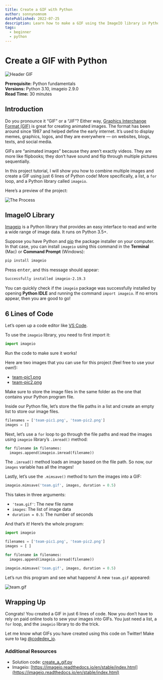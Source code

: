 ```yaml
---
title: Create a GIF with Python
author: sonnynomnom
datePublished: 2022-07-25
description: Learn how to make a GIF using the ImageIO library in Python
tags:
  - beginner
  - python
---
```


# Create a GIF with Python

<AuthorAvatar author_name="Sonny Li" author_avatar="/images/sonny_avatar.png" />

![Header GIF](https://github.com/codedex-io/projects/blob/main/projects/create-a-gif-with-python/header.gif?raw=true)

**Prerequisite:** Python fundamentals  
**Versions:** Python 3.10, imageio 2.9.0  
**Read Time:** 30 minutes

## Introduction

Do you pronounce it “GIF” or a “JIF”? Either way, [Graphics Interchange Format (GIF)](https://en.wikipedia.org/wiki/GIF) is great for creating animated images. The format has been around since 1987 and helped define the early internet. It’s used to display memes, graphics, logos, and they are everywhere — on websites, blogs, texts, and social media.

GIFs are “animated images” because they aren’t exactly videos. They are more like flipbooks; they don’t have sound and flip through multiple pictures sequentially.

In this project tutorial, I will show you how to combine multiple images and create a GIF using just 6 lines of Python code! More specifically, a list, a `for` loop, and a Python library called `imageio`.

Here’s a preview of the project:

![The Process](https://raw.githubusercontent.com/codedex-io/projects/main/projects/create-a-gif-with-python/process.gif)

## ImageIO Library

[Imageio](https://imageio.readthedocs.io/en/stable/) is a Python library that provides an easy interface to read and write a wide range of image data. It runs on Python 3.5+.

Suppose you have Python and [pip](https://pip.pypa.io/en/stable) the package installer on your computer. In that case, you can install `imageio` using this command in the **Terminal** (Mac) or **Command Prompt** (Windows):

```sh
pip install imageio
```

Press <kbd>enter</kbd>, and this message should appear:

```sh
Successfully installed imageio-2.19.3
```

You can quickly check if the `imageio` package was successfully installed by opening **Python IDLE** and running the command `import imageio`. If no errors appear, then you are good to go!

## 6 Lines of Code

Let’s open up a code editor like [VS Code](https://code.visualstudio.com).

To use the `imageio` library, you need to first import it:

```py
import imageio
```

Run the code to make sure it works!

Here are two images that you can use for this project (feel free to use your own!):

- [team-pic1.png](https://raw.githubusercontent.com/codedex-io/projects/main/projects/create-a-gif-with-python/team-pic1.png)
- [team-pic2.png](https://raw.githubusercontent.com/codedex-io/projects/main/projects/create-a-gif-with-python/team-pic2.png)

Make sure to store the image files in the same folder as the one that contains your Python program file.

Inside our Python file, let’s store the file paths in a list and create an empty list to store our image files.

```py
filenames = ['team-pic1.png', 'team-pic2.png']
images = []
```

Next, let’s use a `for` loop to go through the file paths and read the images using `imageio` library’s `.imread()` method:

```py
for filename in filenames:
  images.append(imageio.imread(filename))
```

The `.imread()` method loads an image based on the file path. So now, our `images` variable has all the images!

Lastly, let’s use the `.mimsave()` method to turn the images into a GIF:

```py
imageio.mimsave('team.gif', images, duration = 0.5)
```

This takes in three arguments:

- `'team.gif'`: The new file name
- `images`: The list of image data
- `duration = 0.5`: The number of seconds

And that’s it! Here’s the whole program:

```py
import imageio

filenames = ['team-pic1.png', 'team-pic2.png']
images = [ ]

for filename in filenames:
  images.append(imageio.imread(filename))

imageio.mimsave('team.gif', images, duration = 0.5)
```

Let’s run this program and see what happens! A new `team.gif` appeared:

![team.gif](https://raw.githubusercontent.com/codedex-io/projects/main/projects/create-a-gif-with-python/team.gif)

## Wrapping Up

Congrats! You created a GIF in just 6 lines of code. Now you don’t have to rely on paid online tools to sew your images into GIFs. You just need a list, a `for` loop, and the `imageio` library to do the trick.

Let me know what GIFs you have created using this code on Twitter! Make sure to tag [@codedex_io](https://twitter.com/codedex_io).

### Additional Resources

- Solution code: [create_a_gif.py](https://github.com/codedex-io/projects/blob/main/projects/create-a-gif-with-python/create_a_gif.py)
- Imageio: [https://imageio.readthedocs.io/en/stable/index.html](https://imageio.readthedocs.io/en/stable/index.html)
